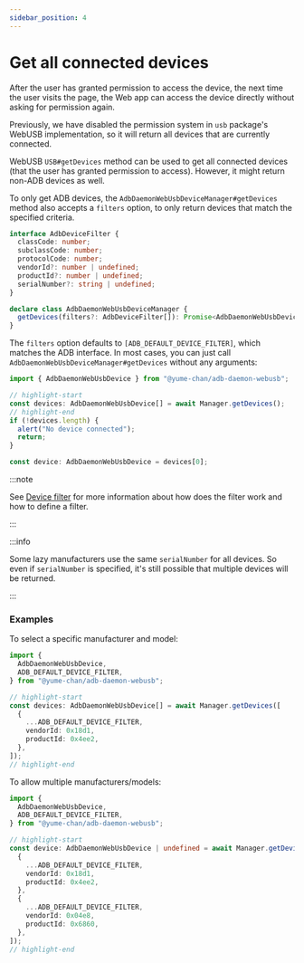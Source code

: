 ```yaml
---
sidebar_position: 4
---
```



# Get all connected devices

<Tabs className="runtime-tabs" groupId="runtime">
<TabItem value="web" label="Web">

After the user has granted permission to access the device, the next time the user visits the page, the Web app can access the device directly without asking for permission again.

</TabItem>
<TabItem value="node" label="Node.js">

Previously, we have disabled the permission system in `usb` package's WebUSB implementation, so it will return all devices that are currently connected.

</TabItem>
</Tabs>

WebUSB `USB#getDevices` method can be used to get all connected devices (that the user has granted permission to access). However, it might return non-ADB devices as well.

To only get ADB devices, the `AdbDaemonWebUsbDeviceManager#getDevices` method also accepts a `filters` option, to only return devices that match the specified criteria.

```ts
interface AdbDeviceFilter {
  classCode: number;
  subclassCode: number;
  protocolCode: number;
  vendorId?: number | undefined;
  productId?: number | undefined;
  serialNumber?: string | undefined;
}

declare class AdbDaemonWebUsbDeviceManager {
  getDevices(filters?: AdbDeviceFilter[]): Promise<AdbDaemonWebUsbDevice[]>;
}
```

The `filters` option defaults to `[ADB_DEFAULT_DEVICE_FILTER]`, which matches the ADB interface. In most cases, you can just call `AdbDaemonWebUsbDeviceManager#getDevices` without any arguments:

```ts transpile
import { AdbDaemonWebUsbDevice } from "@yume-chan/adb-daemon-webusb";

// highlight-start
const devices: AdbDaemonWebUsbDevice[] = await Manager.getDevices();
// highlight-end
if (!devices.length) {
  alert("No device connected");
  return;
}

const device: AdbDaemonWebUsbDevice = devices[0];
```

:::note

See [Device filter](./device-filter.mdx) for more information about how does the filter work and how to define a filter.

:::

:::info

Some lazy manufacturers use the same `serialNumber` for all devices. So even if `serialNumber` is specified, it's still possible that multiple devices will be returned.

:::

### Examples

To select a specific manufacturer and model:

```ts transpile
import {
  AdbDaemonWebUsbDevice,
  ADB_DEFAULT_DEVICE_FILTER,
} from "@yume-chan/adb-daemon-webusb";

// highlight-start
const devices: AdbDaemonWebUsbDevice[] = await Manager.getDevices([
  {
    ...ADB_DEFAULT_DEVICE_FILTER,
    vendorId: 0x18d1,
    productId: 0x4ee2,
  },
]);
// highlight-end
```

To allow multiple manufacturers/models:

```ts transpile
import {
  AdbDaemonWebUsbDevice,
  ADB_DEFAULT_DEVICE_FILTER,
} from "@yume-chan/adb-daemon-webusb";

// highlight-start
const device: AdbDaemonWebUsbDevice | undefined = await Manager.getDevices([
  {
    ...ADB_DEFAULT_DEVICE_FILTER,
    vendorId: 0x18d1,
    productId: 0x4ee2,
  },
  {
    ...ADB_DEFAULT_DEVICE_FILTER,
    vendorId: 0x04e8,
    productId: 0x6860,
  },
]);
// highlight-end
```
